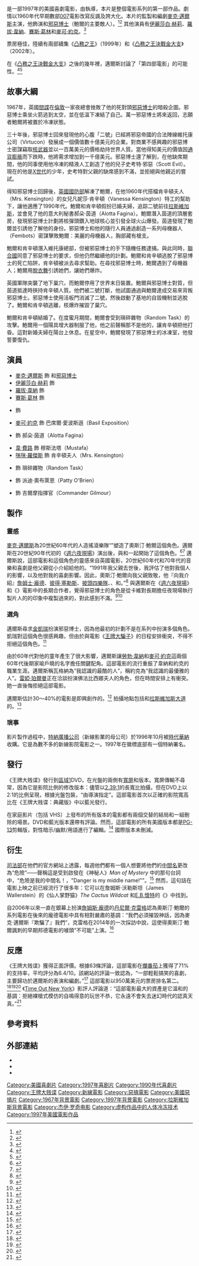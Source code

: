 {{noteTA
|T=zh:王牌大賤諜1; zh-cn:王牌大贱谍; zh-tw:王牌大賤諜; zh-hk:至Out特務In嬌娃;
|G1=Movie
|G2=Show
|1=zh:王牌大賤諜1; zh-cn:王牌大贱谍; zh-tw:王牌大賤諜; zh-hk:至Out特務In嬌娃;
}}
{{Infobox Film
| name           = 王牌大賤諜
| original_name  = ''Austin Powers: International Man of Mystery''
| image          =  Austin Powers International Man of Mystery theatrical poster.jpg
| caption        = 
| director       = {{link-en|傑·洛奇|Jay Roach}}
| producer       = {{link-en|蘇珊妮·陶德|Suzanne Todd}}<br />[[狄美·摩亞|狄美·摩亞]]<br />{{link-en|珍妮佛·陶德|Jennifer Todd}}<br />[[麥克·邁爾斯|麥克·邁爾斯]]
| writer         = 麥克·邁爾斯
| starring       = 麥克·邁爾斯<br />[[伊麗莎白·赫莉|伊麗莎白·赫莉]]<br />[[麥可·約克|麥可·約克]]<br />[[咪咪·羅傑斯|咪咪·羅傑斯]]
| music          = {{link-en|喬治·S·克林頓|George S. Clinton}}
| cinematography = {{link-en|Peter Deming|Peter Deming}}
| editing        = Debra Neil-Fisher
| production companies = [[新線影業|新線影業]]<br />{{link-en|Capella Films|Capella Films}}<br />Moving Pictures<br />Eric's Boy<br />KC Medien
| distributor    = [[新線影業|新線影業]]
| released       = {{film date|1997|5|2}}
| runtime        = 91分鐘
| country        = 美國
| language       = [[英語|英語]]
| budget         = 1,650萬[[美元|美元]]
| gross          = 6,770萬美元<ref>{{Mojo title|austinpowers}}</ref>
| preceded_by    =
| followed_by    = 《[[凸務之王|凸務之王]]》
| amg_id         = 
| imdb_id        = 0118655
| hk_name       = 至Out特務In嬌娃
| cn_name       = 王牌大贱谍
| tw_name       = 王牌大賤諜
}}
{{作品名稱|name=''Austin Powers: International Man of Mystery''|hk=至Out特務In嬌娃|tw=王牌大賤諜|equiv-cn=tw}}是一部1997年的美國喜劇電影，由{{link-en|傑·洛奇|Jay Roach}}執導，本片是整個電影系列的第一部作品。劇情以1960年代早期數部[[007|007]]電影改寫反諷及誇大化。本片的監製和編劇[[麥克·邁爾斯|麥克·邁爾斯]]主演，他飾演{{link-en|奧斯汀·鮑爾|Austin Powers (character)|奧斯汀·鮑爾}}和[[邪惡博士|邪惡博士]]（鮑爾的主要敵人）。<ref name="Austin Powers: International Man of Mystery">{{cite web|url=http://www.tcm.com/tcmdb/title/319786/Austin-Powers-International-Man-of-Mystery/|title=Austin Powers: International Man of Mystery|work=[[Turner_Classic_Movies|Turner Classic Movies]]|access-date=April 11, 2016|archive-date=2018-10-01|archive-url=https://web.archive.org/web/20181001123310/http://www.tcm.com/tcmdb/title/319786/Austin-Powers-International-Man-of-Mystery/|dead-url=no}}</ref><ref>{{cite news|title=THE MEDIA BUSINESS: ADVERTISING; Big marketers are betting on 'Austin Powers' to endear them to young people.|url=https://select.nytimes.com/gst/abstract.html?res=F50814F7395C0C778DDDAF0894D1494D81|access-date=29 July 2012|newspaper=The New York Times|date=14 June 1999|author=Patricia Winters Lauro|agency=The New York Times Company}}</ref> 其他演員有[[伊麗莎白·赫莉|伊麗莎白·赫莉]]、[[羅拔·韋納|羅拔·韋納]]、[[賽斯·葛林|賽斯·葛林]]和[[麥可·約克|麥可·約克]]。<ref>{{cite web|last1=Parker|first1=Ryan|title='Austin Powers' at 20: Mike Myers, Jay Roach, More Spill Secrets in Shagadelic Oral History|url=https://www.hollywoodreporter.com/features/austin-powers-definitive-oral-history-mike-myers-jay-roach-more-reveal-secrets-997139?facebook_20170427|website=The Hollywood Reporter|publisher=Lynne Segall|access-date=28 March 2018|quote="...Austin Powers was a tribute to my father, who [introduced me to] James Bond, Peter Sellers, The Beatles, The Goodies, Peter Cook and Dudley Moore".|archive-date=2020-10-26|archive-url=https://web.archive.org/web/20201026224656/https://www.hollywoodreporter.com/features/austin-powers-definitive-oral-history-mike-myers-jay-roach-more-reveal-secrets-997139?facebook_20170427|dead-url=no}}</ref>

票房極佳，陸續有兩部續集《[[凸務之王|凸務之王]]》（1999年）和《[[凸務之王決戰金大支|凸務之王決戰金大支]]》（2002年）。

在《[[凸務之王決戰金大支|凸務之王決戰金大支]]》之後的幾年裡，邁爾斯討論了「第四部電影」的可能性。<ref>{{Cite web|last=McWeeny|first=Drew|date=2011-08-12|title=Exclusive: Mike Myers is signed, sealed, delivered for 'Austin Powers 4'|url=https://uproxx.com/hitfix/exclusive-mike-myers-is-signed-sealed-delivered-and-austin-powers-4-is-coming/|access-date=2020-09-07|website=UPROXX|language=en-US|archive-date=2017-06-04|archive-url=https://web.archive.org/web/20170604003924/https://uproxx.com/hitfix/exclusive-mike-myers-is-signed-sealed-delivered-and-austin-powers-4-is-coming/|dead-url=no}}</ref><ref>{{cite web |url=http://moviepilot.com/posts/2015/07/23/austin-powers-4-official-update-3405117?lt_source=external,manual |title="Austin Powers 4" official update! |publisher=moviepilot.com |access-date=2017-05-01 |archive-url=https://web.archive.org/web/20151029043513/http://moviepilot.com/posts/2015/07/23/austin-powers-4-official-update-3405117?lt_source=external,manual |archive-date=2015-10-29 |url-status=dead }}</ref>

== 故事大綱 ==
1967年，英國[[間諜|間諜]]{{link-en|奧斯汀·鮑爾|Austin Powers (character)|奧斯汀·鮑爾}}在[[倫敦|倫敦]]一家夜總會挫敗了他的死對頭[[邪惡博士|邪惡博士]]的暗殺企圖。邪惡博士乘坐火箭逃到太空，並在低溫下凍結了自己。萬一邪惡博士將來返回，志願者鮑爾將被置於冷凍狀態。

三十年後，邪惡博士回來發現他的心腹「二號」已經將邪惡帝國的合法陣線維托康公司（Virtucon）發展成一個價值數十億美元的企業。對商業不感興趣的邪惡博士密謀竊取[[核武器|核武器]]並以一百萬美元的價格劫持世界人質。當他得知美元的價值因[[通貨膨脹|通貨膨脹]]而下跌時，他將需求增加到一千億美元。邪惡博士還了解到，在他缺席期間，他的同事使用他冷凍的精液人工創造了他的兒子史考特·邪惡（Scott Evil）。現在的他是[[X世代|X世代]]的少年，史考特對父親的缺席感到不滿，並拒絕與他親近的嘗試。

得知邪惡博士回歸後，[[英國國防部|英國國防部]]解凍了鮑爾，在他1960年代搭檔肯辛頓夫人（Mrs. Kensington）的女兒凡妮莎·肯辛頓（Vanessa Kensington）特工的幫助下，讓他適應了1990年代。鮑爾和肯辛頓假扮已婚夫婦，追踪二號前往[[拉斯維加斯|拉斯維加斯]]，並會見了他的意大利秘書郝朵·茵道（Alotta Fagina）。鮑爾潛入茵道的頂層套房，發現邪惡博士計劃將核彈頭鑽入地球核心並引發全球火山爆發。茵道發現了鮑爾並引誘他了解他的身份。邪惡博士和他的隨行人員通過創造一系列母機器人（Fembots）密謀擊敗鮑爾：美麗的母機器人，胸部藏有槍支。

鮑爾和肯辛頓潛入維托康總部，但被邪惡博士的手下隨機任務逮捕。與此同時，[[聯合國|聯合國]]同意了邪惡博士的要求，但他仍然繼續他的計劃。鮑爾和肯辛頓逃脫了邪惡博士的死亡陷阱，肯辛頓被派去尋求幫助。在尋找邪惡博士時，鮑爾遇到了母機器人；鮑爾用[[脫衣舞|脫衣舞]]引誘她們，讓她們爆炸。

英國軍隊突襲了地下巢穴，而鮑爾停用了世界末日裝置。鮑爾與邪惡博士對質，但茵道抵達時挾持肯辛頓人質。他們被二號打斷，他試圖通過與鮑爾達成交易來背叛邪惡博士。邪惡博士使用活板門消滅了二號，然後啟動了基地的自毀機制並逃脫了。鮑爾和肯辛頓逃離，核爆炸摧毀了巢穴。

鮑爾和肯辛頓結婚了。在度蜜月期間，鮑爾會受到瑣碎雜物（Random Task）的攻擊。鮑爾用一個陽具增大器制服了他，他之前聲稱那不是他的，讓肯辛頓把他打昏。這對新婚夫婦在陽台上休息。在星空中，鮑爾發現了邪惡博士的冰凍室，他發誓要復仇。

== 演員 ==
* [[麥克·邁爾斯|麥克·邁爾斯]] 飾 {{link-en|奧斯汀·鮑爾|Austin Powers (character)|奧斯汀·鮑爾}}和[[邪惡博士|邪惡博士]]
* [[伊麗莎白·赫莉|伊麗莎白·赫莉]] 飾 {{link-en|凡妮莎·肯辛頓|Vanessa Kensington}}
* [[羅拔·韋納|羅拔·韋納]] 飾 {{link-en|二號 (王牌大賤諜角色)|Number 2 (Austin Powers)|二號}}
* [[賽斯·葛林|賽斯·葛林]] 飾 {{link-en|史考特·邪惡|Scott Evil}}
* {{link-en|明迪·斯特林|Mindy Sterling}} 飾 {{link-en|佛法比西娜|Frau Farbissina}}
* [[麥可·約克|麥可·約克]] 飾 巴席爾·愛波斯遜（Basil Exposition）
* {{link-en|法比亞娜·尤汀尼歐|Fabiana Udenio}} 飾 郝朵·茵道（Alotta Fagina）
* [[韋·費路|韋·費路]] 飾 穆斯法塔（Mustafa）
* [[咪咪·羅傑斯|咪咪·羅傑斯]] 飾 肯辛頓夫人（Mrs. Kensington）
* {{link-en|喬・桑|Joe Son}} 飾 瑣碎雜物（Random Task）
* {{link-en|保羅·狄龍|Paul Dillon}} 飾 派迪·奧布萊恩（Patty O'Brien）
* {{link-en|查理斯·納皮爾|Charles Napier (actor)|查理斯·納皮爾}} 飾 吉爾摩指揮官（Commander Gilmour）

== 製作 ==
=== 靈感 ===
[[麥克·邁爾斯|麥克·邁爾斯]]為20世紀60年代的人造搖滾樂隊“{{link-en|Ming Tea}}”塑造了奧斯汀·鮑爾這個角色。邁爾斯在20世紀90年代初的《[[週六夜現場|週六夜現場]]》演出後，與{{link-en|馬修·史威特|Matthew Sweet}}和{{link-en|蘇珊娜·霍夫斯|Susanna Hoffs}}一起開始了這個角色。<ref>{{cite web|title=Mike Myers|url=http://www.digitalhit.com/cr/mikemyers/|work=Digital Hit|publisher=Digital Hit Entertainment/ Multiplex Theatre Properties Inc.|access-date=29 July 2012|author=Digital Hit|year=1997–2012|archive-date=2021-06-28|archive-url=https://web.archive.org/web/20210628154424/https://www.digitalhit.com/cr/mikemyers/|dead-url=no}}</ref><ref name="BiographyToday">{{cite book|title=Biography Today Performing Artists|url=https://archive.org/details/biographytodayvo0000unse_c0p0|page=[https://archive.org/details/biographytodayvo0000unse_c0p0/page/101 101]|author=Cherie D. Abbey|author2=Omnigraphics|author3=Kevin Hillstrom|publisher=Omnigraphics|year=2004|isbn=078080709X}}</ref> 邁爾斯說，這部電影和這個角色的靈感來自英國電影，20世紀60年代和70年代的音樂和喜劇是他父親從小介紹給他的。“1991年我父親去世後，我評估了他對我個人的影響，以及他對我的喜劇影響。因此，奧斯汀·鮑爾向我父親致敬，他『向我介紹』[[詹姆士·龐德|詹姆士·龐德]]、[[彼得·塞勒斯|彼得·塞勒斯]]、[[披頭四樂隊|披頭四樂隊]]、{{link-en|超級三人行|The Goodies}}、{{link-en|彼得·庫克|Peter Cook}}和{{link-en|杜德利·摩爾| Dudley Moore}}。”<ref>{{cite web|last1=Parker|first1=Ryan|title='Austin Powers' at 20: Mike Myers, Jay Roach, More Spill Secrets in Shagadelic Oral History|url=https://www.hollywoodreporter.com/features/austin-powers-definitive-oral-history-mike-myers-jay-roach-more-reveal-secrets-997139?facebook_20170427|website=The Hollywood Reporter|publisher=Lynne Segall|access-date=28 March 2018|archive-date=2020-10-26|archive-url=https://web.archive.org/web/20201026224656/https://www.hollywoodreporter.com/features/austin-powers-definitive-oral-history-mike-myers-jay-roach-more-reveal-secrets-997139?facebook_20170427|dead-url=no}}</ref> {{link-en|達娜·卡維|Dana Carvey}}與邁爾斯在《[[週六夜現場|週六夜現場]]》和《{{link-en|反斗智多星|Wayne's World}}》電影中的長期合作者，覺得邪惡博士的角色是從卡維對長期擔任夜現場執行製片人的{{link-en|洛恩·邁克爾斯|Lorne Michaels}}的印象中複製過來的，對此感到不滿。<ref>{{cite news |author=Brandon Kirby |title=Mike Myers, Dana Carvey Set Aside 'Wayne's World' Feud at Academy Screening |url=http://www.hollywoodreporter.com/news/waynes-world-feud-mike-myers-445044 |quote=Carvey is said to have been upset that Myers' Dr. Evil character in Austin Powers bore a striking resemblance to Carvey's impression of SNL creator Lorne Michaels. |newspaper=[[The_Hollywood_Reporter|The Hollywood Reporter]] |date=April 24, 2013 |access-date=2015-07-08 |archive-date=2015-07-10 |archive-url=https://web.archive.org/web/20150710065251/http://www.hollywoodreporter.com/news/waynes-world-feud-mike-myers-445044 |dead-url=no }}</ref><ref>{{cite news |title=How Mike Myers and Dana Carvey Resolved Their 'Wayne's World'-'Austin Powers' Feud |url=http://www.hollywoodreporter.com/news/waynes-world-how-mike-myers-436879 |quote=Carvey felt Myers later stole his Dr. Evil impression for Austin Powers, which supposedly was based on Carvey's goof on Lorne Michaels. |newspaper=[[The_Hollywood_Reporter|The Hollywood Reporter]] |date=April 11, 2013 |access-date=2015-07-08 |archive-date=2015-07-10 |archive-url=https://web.archive.org/web/20150710065353/http://www.hollywoodreporter.com/news/waynes-world-how-mike-myers-436879 |dead-url=no }}</ref>

=== 選角 ===
邁爾斯尋求[[金凱瑞|金凱瑞]]扮演邪惡博士，因為他最初的計劃不是在系列中扮演多個角色。凱瑞對這個角色很感興趣，但由於與電影《[[王牌大騙子|王牌大騙子]]》的日程安排衝突，不得不拒絕這個角色。<ref>{{cite web|last=Evans|first=Bradford|title=The Lost Roles of Jim Carrey|date=17 March 2011|publisher=[[Splitsider|Splitsider]]|url=http://splitsider.com/2011/03/the-lost-roles-of-jim-carrey/|access-date=10 August 2015|archive-url=https://web.archive.org/web/20150808040454/http://splitsider.com/2011/03/the-lost-roles-of-jim-carrey/|archive-date=8 August 2015|url-status=dead}}</ref> 

由於60年代對他的童年產生了很大影響，邁爾斯讓[[勞勃·韋納|勞勃·韋納]]和[[麥可·約克|麥可·約克]]這兩個60年代後期家喻戶曉的名字擔任關鍵配角。這部電影的流行重振了韋納和約克的職業生涯。邁爾斯稱瓦格納為“我認識的最酷的人”，稱約克為“我認識的最優雅的人”。[[雷婭·珀爾曼|雷婭·珀爾曼]]正在洽談扮演佛法比西娜夫人的角色，但在時間安排上有衝突。她一直後悔拒絕這部電影。{{cn|date=February 2021}}

邁爾斯估計30～40%的電影是即興創作的。<ref>{{cite news|url=http://www.newsweek.com/sort-thing-his-bag-baby-172878|title=This Sort Of Thing Is His Bag, Baby|work=Newsweek|date=May 18, 1997|accessdate=2021-08-04|archive-date=2015-05-02|archive-url=https://web.archive.org/web/20150502085651/http://www.newsweek.com/sort-thing-his-bag-baby-172878|dead-url=no}}</ref> 拍攝地點包括{{link-en|里維埃拉酒店和賭場|Riviera (hotel and casino)}}和[[拉斯維加斯大道|拉斯維加斯大道]]的{{link-en|星塵度假村和賭場|Stardust Resort & Casino}}。<ref name="lvrj">{{cite web|url=http://www.lvrj.com/lvrj_home/1997/Apr-28-Mon-1997/lifestyles/5276851.html|title=Two movies using Nevada as backdrop set to open Friday|last=Cling|first=Carol|date=1997-04-28|work=Las Vegas Review-Journal|archive-url=https://web.archive.org/web/20010908064232/http://www.lvrj.com/lvrj_home/1997/Apr-28-Mon-1997/lifestyles/5276851.html|archive-date=2001-09-08}}</ref>

=== 瑣事 ===
影片製作過程中，[[特納廣播公司|特納廣播公司]]（新線影業的母公司）於1996年10月被[[華納媒體|時代華納]]收購。它是為數不多的新線影院電影之一。1997年在徽標底部有一個特納署名。

== 發行 ==
《王牌大贱谍》發行到[[DVD區域碼|區域1]]{{link-en|雙面|Double-sided disk}}DVD，在光盤的兩側有[[寬屏|寬屏]]和{{link-en|全屏 (長寬比)|Fullscreen (aspect ratio)|全屏}}版本。寬屏傳輸不尋常，因為它是影院比例的修改版本：儘管以[[長寬比|2.39:1]]的長寬比拍攝，但在DVD上以2:1的比例呈現，根據光盤包裝，“由導演指定”。這部電影首次以正確的影院寬高比在《王牌大贱谍：典藏版》中以藍光發行。

在家庭影片（包括 VHS）上發布的所有版本的電影都有兩個交替的結局和一組刪除的場景。DVD和藍光版本還帶有評論。然而，這部電影的所有美國版本都是[[PG-13|PG-13]]剪輯版，對性暗示/幽默/用語進行了編輯。<ref>{{cite web|url=http://www.movie-censorship.com/report.php?ID=531109|title=Movie Censorship Report|website=Movie-censorship.com|access-date=4 October 2017|archive-date=2021-01-26|archive-url=https://web.archive.org/web/20210126043905/https://www.movie-censorship.com/report.php?ID=531109|dead-url=no}}</ref> 國際版本未刪減。

== 衍生 ==
[[司法部_(英國)|司法部]]在他們的官方網站上透露，每週他們都有一個人想要將他們的[[中間名|中間名]]更改為“危險”——聲稱這是受到啟發在《神秘人》''Man of Mystery'' 中的那句台詞中，“危險是我的中間名！，"Danger is my middle name!"”。<ref>{{cite web |url=http://www.deedpoll.org.uk/AddingAMiddleName.html |title=UK Deed Poll Service - Adding a middle name |publisher=Deedpoll.org.uk |date=2011-05-28 |access-date=2017-05-01 |archive-date=2020-02-16 |archive-url=https://web.archive.org/web/20200216191741/http://deedpoll.org.uk/AddingAMiddleName.html |dead-url=no }}</ref> 然而，這句話在電影上映之前已經流行了很多年：它可以在詹姆斯·沃勒斯坦（James Wallerstein）的《仙人掌野猫》''The Cactus Wildcat'' 和[[埃爾文·布魯克斯·懷特|E.B.懷特]]的《{{link-en|天鹅的號角|The Trumpet of the Swan}}》中找到。

自2006年以來一直在銀幕上扮演[[詹姆斯·龐德|詹姆斯·龐德]]的[[丹尼爾·克雷格|丹尼爾·克雷格]]認為奧斯汀·鮑爾的系列電影在後來的龐德電影中具有相對嚴肅的基調：“我們必須摧毀神話，因為麥克·邁爾斯『欺騙了』我們”，克雷格在2014年的一次採訪中說，這使得奧斯汀·鮑爾諷刺的早期邦德電影的噱頭“不可能”上演。<ref>{{cite web |url=https://www.mi6-hq.com/sections/articles/interview-daniel-craig-interview-foreshadows-bond-24 |title=Daniel Craig Foreshadows |publisher=mi6-hq.com |date=2014-12-02 |access-date=2018-08-26 |archive-date=2021-08-04 |archive-url=https://web.archive.org/web/20210804164226/https://www.mi6-hq.com/sections/articles/interview-daniel-craig-interview-foreshadows-bond-24 |dead-url=no }}</ref>

== 反應 ==
《王牌大贱谍》獲得正面評價。根據63條評論，這部電影在[[爛番茄|爛番茄]]上獲得了71%的支持率，平均評分為6.4/10。該網站的評論一致認為，“一部輕鬆搞笑的喜劇，主要歸功於邁爾斯的表演和編劇。”<ref>{{cite web|url=http://www.rottentomatoes.com/m/austin_powers_international_man_of_mystery/|title=Austin Powers: International Man of Mystery (1997)|website=[[Rotten_Tomatoes|Rotten Tomatoes]]|access-date=December 27, 2018|archive-date=2021-11-20|archive-url=https://web.archive.org/web/20211120162911/https://www.rottentomatoes.com/m/austin_powers_international_man_of_mystery|dead-url=no}}</ref> 這部電影以950萬美元的票房排名第二。<ref>{{cite news|title=Weekend Box Office; Box Office Continues Its Breakout|work=Los Angeles Times|date=1997-05-06|url=http://articles.latimes.com/1997-05-06/entertainment/ca-56058_1_box-office|access-date=2010-11-05|first=Claudia|last=Puig|archive-date=2012-11-03|archive-url=https://web.archive.org/web/20121103121550/http://articles.latimes.com/1997-05-06/entertainment/ca-56058_1_box-office|dead-url=no}}</ref><ref>{{cite news|title=Breakdown, 'Austin Powers' Top 'Volcano' at Box Office|newspaper=[[Los_Angeles_Times|Los Angeles Times]]|date=1997-05-05|url=http://articles.latimes.com/1997-05-05/entertainment/ca-55599_1_austin-powers|access-date=2010-12-25|archive-date=2012-11-04|archive-url=https://web.archive.org/web/20121104120352/http://articles.latimes.com/1997-05-05/entertainment/ca-55599_1_austin-powers|dead-url=no}}</ref><ref>{{cite news|title=Talented Myers Out Of Control In 'Powers'|url=http://articles.courant.com/1997-05-02/features/9705020065_1_dr-evil-austin-powers-vanessa-kensington|access-date=29 July 2012|newspaper=Hartford Courant|date=2 May 1997|author=MALCOLM JOHNSON|archive-date=2012-04-02|archive-url=https://web.archive.org/web/20120402135243/http://articles.courant.com/1997-05-02/features/9705020065_1_dr-evil-austin-powers-vanessa-kensington|dead-url=no}}</ref> 《[[Time_Out_New_York|Time Out New York]]》影評人{{link-en|安德魯·約翰斯頓 (評論家)|Andrew Johnston (critic)|安德魯·約翰斯頓}}評論道：“這部電影最大的資產是它溫和的基調：拒絕裸槍式模仿的自鳴得意的玩世不恭，它永遠不會失去迷幻時代的認真天真。”<ref>{{Cite journal|last=Johnston|first=Andrew|date=May 1–8, 1997|title=Austin Powers: International Man of Mystery|journal=Time Out New York|pages=64}}</ref>

== 參考資料 ==
{{Reflist|3}}

== 外部連結 ==
* {{imdb title|0118655}}
* {{douban|1292493}}
* {{rotten-tomatoes|id=austin_powers_the_spy_who_shagged_me}}
{{土星奖最佳奇幻片}}
{{DEFAULTSORT:Austin Powers: International Man of Mystery}}
[[Category:美國喜劇片|Category:美國喜劇片]]
[[Category:1997年喜剧片|Category:1997年喜剧片]]
[[Category:1990年代喜劇片|Category:1990年代喜劇片]]
[[Category:王牌大贱谍|Category:王牌大贱谍]]
[[Category:新線電影|Category:新線電影]]
[[Category:惡搞電影|Category:惡搞電影]]
[[Category:美國惡搞片|Category:美國惡搞片]]
[[Category:1967年背景電影|Category:1967年背景電影]]
[[Category:1997年背景電影|Category:1997年背景電影]]
[[Category:拉斯維加斯背景電影|Category:拉斯維加斯背景電影]]
[[Category:杰伊·罗奇电影|Category:杰伊·罗奇电影]]
[[Category:虚构作品中的人体冷冻技术|Category:虚构作品中的人体冷冻技术]]
[[Category:1997年美國電影作品|Category:1997年美國電影作品]]